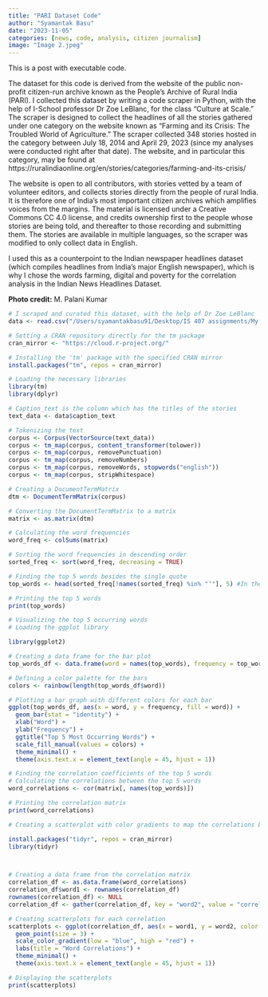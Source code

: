 ```yaml
---
title: "PARI Dataset Code"
author: "Syamantak Basu"
date: "2023-11-05"
categories: [news, code, analysis, citizen journalism]
image: "Image 2.jpeg"
---
```


This is a post with executable code.

The dataset for this code is derived from the website of the public non-profit citizen-run archive known as the People's Archive of Rural India (PARI). I collected this dataset by writing a code scraper in Python, with the help of I-School professor Dr Zoe LeBlanc, for the class "Culture at Scale." The scraper is designed to collect the headlines of all the stories gathered under one category on the website known as "Farming and its Crisis: The Troubled World of Agriculture." The scraper collected 348 stories hosted in the category between July 18, 2014 and April 29, 2023 (since my analyses were conducted right after that date). The website, and in particular this category, may be found at https://ruralindiaonline.org/en/stories/categories/farming-and-its-crisis/

The website is open to all contributors, with stories vetted by a team of volunteer editors, and collects stories directly from the people of rural India. It is therefore one of India's most important citizen archives which amplifies voices from the margins. The material is licensed under a Creative Commons CC 4.0 license, and credits ownership first to the people whose stories are being told, and thereafter to those recording and submitting them. The stories are available in multiple languages, so the scraper was modified to only collect data in English.

I used this as a counterpoint to the Indian newspaper headlines dataset (which compiles headlines from India's major English newspaper), which is why I chose the words farming, digital and poverty for the correlation analysis in the Indian News Headlines Dataset.

**Photo credit:** M. Palani Kumar

```r

# I scraped and curated this dataset, with the help of Dr Zoe LeBlanc
data <- read.csv("/Users/syamantakbasu91/Desktop/IS 407 assignments/My Data Science Blog_Syamantak Basu/PARI Compiled and Filtered.csv")
```

```r
# Setting a CRAN repository directly for the tm package
cran_mirror <- "https://cloud.r-project.org/"

# Installing the 'tm' package with the specified CRAN mirror
install.packages("tm", repos = cran_mirror)

# Loading the necessary libraries
library(tm)
library(dplyr)

```

```r

# Caption_text is the column which has the titles of the stories
text_data <- data$caption_text

# Tokenizing the text
corpus <- Corpus(VectorSource(text_data))
corpus <- tm_map(corpus, content_transformer(tolower))
corpus <- tm_map(corpus, removePunctuation)
corpus <- tm_map(corpus, removeNumbers)
corpus <- tm_map(corpus, removeWords, stopwords("english"))
corpus <- tm_map(corpus, stripWhitespace)

# Creating a DocumentTermMatrix
dtm <- DocumentTermMatrix(corpus)

# Converting the DocumentTermMatrix to a matrix
matrix <- as.matrix(dtm)

# Calculating the word frequencies
word_freq <- colSums(matrix)

# Sorting the word frequencies in descending order
sorted_freq <- sort(word_freq, decreasing = TRUE)

# Finding the top 5 words besides the single quote
top_words <- head(sorted_freq[!names(sorted_freq) %in% "‘"], 5) #In the first iteration, "'" was the most frequent word, so I modified the code to remove it and then show the next five words

# Printing the top 5 words
print(top_words)
```

```r

# Visualizing the top 5 occurring words
# Loading the ggplot library

library(ggplot2)

# Creating a data frame for the bar plot
top_words_df <- data.frame(word = names(top_words), frequency = top_words)

# Defining a color palette for the bars
colors <- rainbow(length(top_words_df$word))

# Plotting a bar graph with different colors for each bar
ggplot(top_words_df, aes(x = word, y = frequency, fill = word)) +
  geom_bar(stat = "identity") +
  xlab("Word") +
  ylab("Frequency") +
  ggtitle("Top 5 Most Occurring Words") +
  scale_fill_manual(values = colors) +
  theme_minimal() +
  theme(axis.text.x = element_text(angle = 45, hjust = 1))
```

```r

# Finding the correlation coefficients of the top 5 words
# Calculating the correlations between the top 5 words
word_correlations <- cor(matrix[, names(top_words)])

# Printing the correlation matrix
print(word_correlations)
```

```r

# Creating a scatterplot with color gradients to map the correlations between the top 5 words

install.packages("tidyr", repos = cran_mirror)
library(tidyr)



# Creating a data frame from the correlation matrix
correlation_df <- as.data.frame(word_correlations)
correlation_df$word1 <- rownames(correlation_df)
rownames(correlation_df) <- NULL
correlation_df <- gather(correlation_df, key = "word2", value = "correlation", -word1)

# Creating scatterplots for each correlation
scatterplots <- ggplot(correlation_df, aes(x = word1, y = word2, color = correlation)) +
  geom_point(size = 3) +
  scale_color_gradient(low = "blue", high = "red") +
  labs(title = "Word Correlations") +
  theme_minimal() +
  theme(axis.text.x = element_text(angle = 45, hjust = 1))

# Displaying the scatterplots
print(scatterplots)
```
